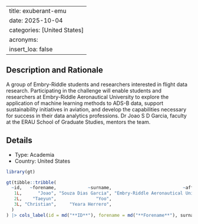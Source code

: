 
---
title: exuberant-emu
date: 2025-10-04
categories: [United States]
acronyms:
  insert_loa: false
---

## Description and Rationale

A group of Embry-Riddle students and researchers interested in flight data research. Participating in the challenge will enable students and researchers at Embry-Riddle Aeronautical University to explore the application of machine learning methods to ADS-B data, support sustainability initiatives in aviation, and develop the capabilities necessary for success in their data analytics professions. Dr Joao S D Garcia, faculty at the ERAU School of Graduate Studies, mentors the team.

## Details

* Type: Academia
* Country: United States

```r
library(gt)

gt(tibble::tribble(
  ~id,   ~forename,            ~surname,                           ~affiliation,
   1L,      "Joao", "Souza Dias Garcia", "Embry-Riddle Aeronautical University",
   2L,    "Taeyun",               "Yoo",                                 "ERAU",
   3L, "Christian",     "Yeara Herrero",                                 "ERAU"
  )
) |> cols_label(id = md("**ID**"), forename = md("**Forename**"), surname ~ md("**Surname**"), affiliation ~ md("**Affiliation**"))
```
